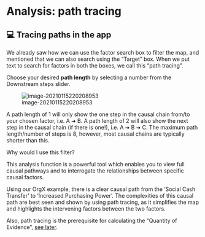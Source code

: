 # Analysis: path tracing{#tracing}

## 💻 Tracing paths in the app

We already saw how we can use the factor search box to filter the map, and mentioned that we can also search using the “Target” box. When we put text to search for factors in both the boxes, we call this “path tracing”. 

Choose your desired **path length** by selecting a number from the Downstream steps slider.

![image-20210115220208953](_assets/image-20210115220208953.png) 

A path length of 1 will only show the one step in the causal chain from/to your chosen factor, i.e. A ➜ B. A path length of 2 will also show the next step in the causal chain (if there is one!), i.e. A ➜ B ➜ C. The maximum path length/number of steps is 8, however, most causal chains are typically shorter than this. 

Why would I use this filter?

This analysis function is a powerful tool which enables you to view full causal pathways and to interrogate the relationships between specific causal factors.

Using our OrgX example, there is a clear causal path from the ‘Social Cash Transfer’ to ‘Increased Purchasing Power’. The complexities of this causal path are best seen and shown by using path tracing, as it simplifies the map and highlights the intervening factors between the two factors. 

Also, path tracing is the prerequisite for calculating the “Quantity of Evidence”, [see later](#quantifying-causal-evidence).

